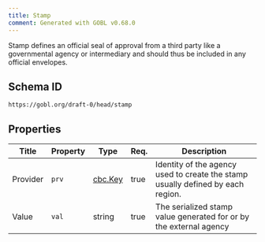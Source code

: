 ```yaml
---
title: Stamp
comment: Generated with GOBL v0.68.0
---
```


Stamp defines an official seal of approval from a third party like a governmental agency or intermediary and should thus be included in any official envelopes.

## Schema ID

`https://gobl.org/draft-0/head/stamp`

## Properties

| Title    | Property | Type                        | Req. | Description                                                                     |
|----------|----------|-----------------------------|------|---------------------------------------------------------------------------------|
| Provider | `prv`    | [cbc.Key](/draft-0/cbc/key) | true | Identity of the agency used to create the stamp usually defined by each region. |
| Value    | `val`    | string                      | true | The serialized stamp value generated for or by the external agency              |

